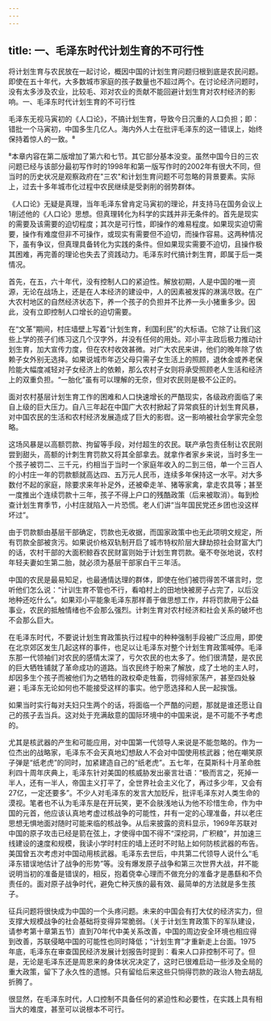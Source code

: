 ```yaml
---
---
---
```

title: 一、毛泽东时代计划生育的不可行性
---



将计划生育与农民放在一起讨论，概因中国的计划生育问题归根到底是农民问题。即使在五十年代，大多数城市家庭的孩子数量也不超过两个。在讨论经济问题时，没有太多涉及农业，比较毛、邓对农业的贡献不能回避计划生育对农村经济的影响。一、毛泽东时代计划生育的不可行性

毛泽东无视马寅初的《人口论》，不搞计划生育，导致今日沉重的人口负担；即：错批一个马寅初，中国多生几亿人。海内外人士在批评毛泽东的这一错误上，始终保持着惊人的一致。⁸

⁸本章内容在第二版增加了第六和七节。其它部分基本没变。虽然中国今日的三农问题已经与该部分最初写作时的1998年和第一版写作时的2002年有很大不同，但当时的历史状况是观察政府在"三农"和计划生育问题不可忽略的背景要素。实际上，过去十多年城市化过程中农民继续是受剥削的弱势群体。

《人口论》无疑是真理，当年毛泽东曾肯定马寅初的理论，幷支持马在国务会议上1削述他的《人口论》思想。但真理转化为科学的实践并非无条件的。首先是现实的需要及该需要的迫切程度；其次是可行性，即操作的难易程度。如果现实迫切需要，操作有难度但非不可操作，或现实有需要但不迫切，而操作容易。这两种情况下，虽有争议，但真理具备转化为实践的条件。但如果现实需要不迫切，且操作极其困难，再完善的理论也失去了资践动力。毛泽东时代搞计刺生育，即属于后一类情况。

首先，在五，六十年代，没有控制人口的紧迫性。解放初期，人是中国的唯一资源，无论在战场上，还是在人本经济的建设中，人的因素被发挥的淋漓尽致。在广大农村地区的自然经济状态下，养一个孩子的负担并不比养一头小猪重多少。因此，没有立即控制人口增长的迫切需要。

在“文革”期间，村庄墙壁上写着“计划生育，利国利民”的大标语。它除了让我们这些上学的孩子们练习这几个汉字外，幷没有任何的用处。邓小平主政后极力推动计划生育，加大宣传力度，但在农村收效甚微。对广大农民来讲，他们的晚年除了依赖子女外别无选择。如果说城市年迈父母只需子女生活上的照顾，退休金或养老保险能大幅度减轻对子女经济上的依赖，那么农村子女则将承受照顾老人生活和经济上的双重负担。“一胎化”虽有可以理解的无奈，但对农民则是极不公正的。

面对农村基层计划生育工作的困难和人口快速增长的严酷现实，各级政府面临了来自上级的巨大压力。自八三年起在中国广大农村掀起了异常疯狂的计划生育风暴，对中国农民的生活和农村经济发展造成了巨大的影辔。这一影响被社会学家完全忽略。

这场风暴是以高额罚款、拘留等手段，对付超生的农民。联产承包责任制让农民刚尝到甜头，高额的计刺生育罚款又将其全部拿去。就拿作者家乡来说，当时多生一个孩子被罚二、三千元，约相当于当时一个家庭年收入的二到三倍，单一个三百人的小村庄一年的罚款额就高达四、五万元人民币，连续多年保持这一水平。对大多数付不起的家庭，除要求来年补足外，还被牵走羊、猪等家禽，拿走农具等；甚至一度推出个连续罚款十三年，孩子不得上户口的残酷政策（后来被取消）。每到检查计划生育季节，小村庄就陷入一片恐慌。老人们讲“当年国民党还乡团也没这样坏过”。

由于罚款额由基层干部确定，罚款也无收据，而国家政策中也无此项明文规定，所有罚款全部被贪污。如果说价格双轨制开启了城市特权阶层大肆劫掠社会财富大门的话，农村干部的大面积鲸吞农民财富则始于计划生育罚款。毫不夸张地说，农村年轻夫妻如生第二胎，就必须为基层干部家白干三年活。

中国的农民是最易知足，也最通情达理的群体，即使在他们被罚得苦不堪言时，您听他们怎么说：“计训生育不管也不行，看咱村上的田地快被房子占完了，以后没地种还吃什么”。如果邓小平能象毛泽东那样善于做思想工作，幷将罚款用于公益事业，农民的抵触情绪也不会那么强烈。计刺生育对农村经济和社会关系的破坏也不会那么巨大。

在毛泽东时代，不要说计划生育政策执行过程中的种种强制手段被广泛应用，即使在北京郊区发生几起这样的事件，也足以让毛泽东对整个计划生育政策喊停。毛泽东那一代领袖们对农民的感情太深了，亏欠农民的也太多了。他们很清楚，是农民的巨大牺牲铺就了革命成功的道路。当农民终于盼来了解放，成了土地的主人时，却因多生个孩子而被他们为之牺牲的政权牵走牲畜，罚得倾家荡产，甚至四处躲避；毛泽东无论如何也不能接受这样的事实。他宁愿选择和人民一起挨饿。

如果当时实行每对夫妇只生两个的话，将面临一个严酷的问题，那就是谁还愿让自己的孩子去当兵。这对处于充满敌意的国际环境中的中国来说，是不可能不予考虑的。

尤其是核武器的产生和可能应用，对中国第一代领导人来说是不能忽略的。作为一位杰出的战略家，毛泽东不会天真地幻想敌人不会对中国使用核武器；他在嘲笑原子弹是“纸老虎”的同时，加紧建造自己的“纸老虎”。五七年，在莫斯科十月革命胜利四十周年庆典上，毛泽东针对美国的核威胁发出豪言壮语：“极而言之，死掉一半人，还有一半人，帝国主义打平了，全世界社会主义化了，再过多少年，又会有27亿，一定还要多”。不少人对毛泽东的发言大加贬斥，批评毛泽东对人类生命的漠视。笔者也不认为毛泽东是在开玩笑，更不会肤浅地认为他不珍惜生命，作为中国的元首，他应该认真地考虚过核战争的可能性，幷有一定的心理准备，幷以老庄思想无惧地面对随时可能来临的核战争。从后来披露的资料显示，1969年苏联对中国的原子攻击已经是箭在弦上，才使得中国不得不“深挖洞，广积粮”，并加速三线建设的速度和规模，我读小学时村庄的墙上还时不时贴上如何防核武器的布告。美国曾五次考虑对中国动用核武器。毛泽东去世后，中共第二代领导人说什么“毛泽东错误地估计了战争的形势”等。没有爆发原子战争和第三次世界大战，幷不能说明当初的准备是错误的，相反，抱着侥幸心理而不做充分的准备才是愚繇和不负责任的。面对原子战争时代，避免亡种灭族的最有效、最简单的方法就是多生孩子。

征兵问题将很快成为中国的一个头疼问题。未来的中国会有打大仗的经济实力，但支撑大规模战争的社会基础将变得异常脆弱。（关于计划生育政策下的军队建设，请参考第十章第五节）直到70年代中美关系改善，中国的周边安全环境也相应得到改善，苏联侵略中国的可能性也同时降低；“计划生育”才重新走上台面。1975年底，毛泽东在审查国民经济发展计划报告时提到：看来人口非控制不可了。但是，无论是毛泽东还是周恩来的身体状况决定了，这时已很难启动一些涉及全局的重大政策，留下了永久性的遗憾。只有留给后来这些只惝得罚款的政治人物去胡乱折腾了。

很显然，在毛泽东时代，人口控制不具备任何的紧迫性和必要性，在实践上具有相当大的难度，甚至可以说根本不可行。